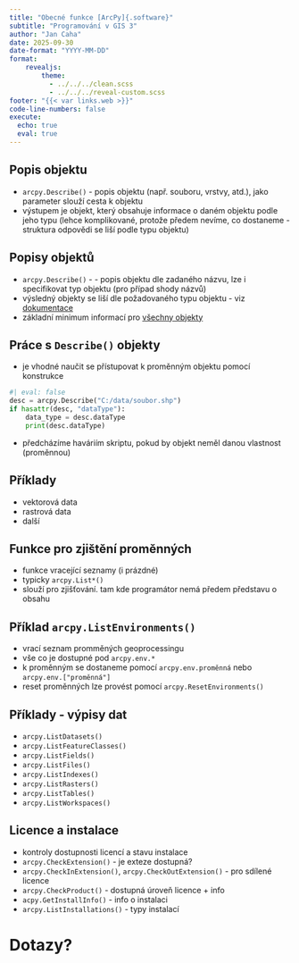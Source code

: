 ```yaml
---
title: "Obecné funkce [ArcPy]{.software}"
subtitle: "Programování v GIS 3"
author: "Jan Caha"
date: 2025-09-30
date-format: "YYYY-MM-DD"
format: 
    revealjs:
        theme: 
          - ../../../clean.scss 
          - ../../../reveal-custom.scss
footer: "{{< var links.web >}}"
code-line-numbers: false
execute:
  echo: true
  eval: true
---
```


## Popis objektu

- `arcpy.Describe()` - popis objektu (např. souboru, vrstvy, atd.), jako parameter slouží cesta k objektu
- výstupem je objekt, který obsahuje informace o daném objektu podle jeho typu (lehce komplikované, protože předem nevíme, co dostaneme - struktura odpovědi se liší podle typu objektu)

## Popisy objektů

- `arcpy.Describe()` - - popis objektu dle zadaného názvu, lze i specifikovat typ objektu (pro případ shody názvů)
- výsledný objekty se liší dle požadovaného typu objektu - viz [dokumentace](https://pro.arcgis.com/en/pro-app/latest/arcpy/functions/describe.htm)
- základní minimum informací pro [všechny objekty](https://pro.arcgis.com/en/pro-app/latest/arcpy/functions/describe-object-properties.htm)

## Práce s `Describe()` objekty

- je vhodné naučit se přístupovat k proměnným objektu pomocí konstrukce

```python
#| eval: false
desc = arcpy.Describe("C:/data/soubor.shp")
if hasattr(desc, "dataType"):
    data_type = desc.dataType
    print(desc.dataType)
```

- předcházíme haváriím skriptu, pokud by objekt neměl danou vlastnost (proměnnou)

## Příklady

- vektorová data
- rastrová data
- další

## Funkce pro zjištění proměnných 

- funkce vracející seznamy (i prázdné)
- typicky `arcpy.List*()`
- slouží pro zjišťování. tam kde programátor nemá předem představu o obsahu

## Příklad `arcpy.ListEnvironments()`

- vrací seznam promměných geoprocessingu 
- vše co je dostupné pod `arcpy.env.*`
- k proměnným se dostaneme pomocí `arcpy.env.proměnná` nebo `arcpy.env.["proměnná"]`
- reset proměnných lze provést pomocí `arcpy.ResetEnvironments()` 

## Příklady - výpisy dat

- `arcpy.ListDatasets()`
- `arcpy.ListFeatureClasses()`
- `arcpy.ListFields()`
- `arcpy.ListFiles()`
- `arcpy.ListIndexes()`
- `arcpy.ListRasters()`
- `arcpy.ListTables()`
- `arcpy.ListWorkspaces()`

## Licence a instalace

- kontroly dostupnosti licencí a stavu instalace
- `arcpy.CheckExtension()` - je exteze dostupná?
- `arcpy.CheckInExtension()`, `arcpy.CheckOutExtension()` - pro sdílené licence
- `arcpy.CheckProduct()` - dostupná úroveň licence + info
- `acpy.GetInstallInfo()` - info o instalaci
- `arcpy.ListInstallations()` - typy instalací

# Dotazy?{.center}